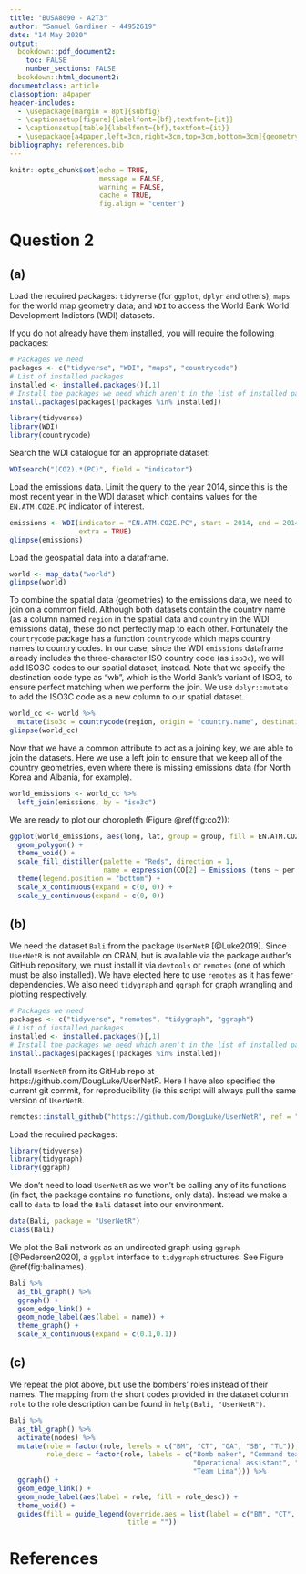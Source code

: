```yaml
---
title: "BUSA8090 - A2T3"
author: "Samuel Gardiner - 44952619"
date: "14 May 2020"
output:
  bookdown::pdf_document2:
    toc: FALSE
    number_sections: FALSE
  bookdown::html_document2: 
documentclass: article
classoption: a4paper
header-includes:
  - \usepackage[margin = 8pt]{subfig}
  - \captionsetup[figure]{labelfont={bf},textfont={it}}
  - \captionsetup[table]{labelfont={bf},textfont={it}}
  - \usepackage[a4paper,left=3cm,right=3cm,top=3cm,bottom=3cm]{geometry}
bibliography: references.bib
---
```


```r
knitr::opts_chunk$set(echo = TRUE,
                      message = FALSE,
                      warning = FALSE,
                      cache = TRUE,
                      fig.align = "center")
```

# Question 2

## (a)



Load the required packages: `tidyverse` (for `ggplot`, `dplyr` and others); `maps` for the world map geometry data; and `WDI` to access the World Bank World Development Indictors (WDI) datasets.

If you do not already have them installed, you will require the following packages:

```r
# Packages we need
packages <- c("tidyverse", "WDI", "maps", "countrycode")
# List of installed packages
installed <- installed.packages()[,1]
# Install the packages we need which aren't in the list of installed packages:
install.packages(packages[!packages %in% installed])
```


```r
library(tidyverse)
library(WDI)
library(countrycode)
```

Search the WDI catalogue for an appropriate dataset:

```r
WDIsearch("(CO2).*(PC)", field = "indicator")
```

Load the emissions data. Limit the query to the year 2014, since this is the most recent year in the WDI dataset which contains values for the `EN.ATM.CO2E.PC` indicator of interest.

```r
emissions <- WDI(indicator = "EN.ATM.CO2E.PC", start = 2014, end = 2014,
                 extra = TRUE)
glimpse(emissions)
```

Load the geospatial data into a dataframe.

```r
world <- map_data("world")
glimpse(world)
```

To combine the spatial data (geometries) to the emissions data, we need to join on a common field. Although both datasets contain the country name (as a column named `region` in the spatial data and `country` in the WDI emissions data), these do not perfectly map to each other. Fortunately the `countrycode` package has a function `countrycode` which maps country names to country codes. In our case, since the WDI `emissions` dataframe already includes the three-character ISO country code (as `iso3c`), we will add ISO3C codes to our spatial dataset, instead. Note that we specify the destination code type as "wb", which is the World Bank's variant of ISO3, to ensure perfect matching when we perform the join. We use `dplyr::mutate` to add the ISO3C code as a new column to our spatial dataset.

```r
world_cc <- world %>%
  mutate(iso3c = countrycode(region, origin = "country.name", destination = "wb"))
glimpse(world_cc)
```

Now that we have a common attribute to act as a joining key, we are able to join the datasets. Here we use a left join to ensure that we keep all of the country geometries, even where there is missing emissions data (for North Korea and Albania, for example).

```r
world_emissions <- world_cc %>%
  left_join(emissions, by = "iso3c")
```


We are ready to plot our choropleth (Figure \@ref(fig:co2)):

```r
ggplot(world_emissions, aes(long, lat, group = group, fill = EN.ATM.CO2E.PC)) +
  geom_polygon() +
  theme_void() +
  scale_fill_distiller(palette = "Reds", direction = 1,
                       name = expression(CO[2] ~ Emissions (tons ~ per ~ capita))) +
  theme(legend.position = "bottom") +
  scale_x_continuous(expand = c(0, 0)) +
  scale_y_continuous(expand = c(0, 0)) 
```

## (b)

We need the dataset `Bali` from the package `UserNetR` [@Luke2019]. Since `UserNetR` is not available on CRAN, but is available via the package author's GitHub repository, we must install it via `devtools` or `remotes` (one of which must be also installed). We have elected here to use `remotes` as it has fewer dependencies. We also need `tidygraph` and `ggraph` for graph wrangling and plotting respectively.

```r
# Packages we need
packages <- c("tidyverse", "remotes", "tidygraph", "ggraph")
# List of installed packages
installed <- installed.packages()[,1]
# Install the packages we need which aren't in the list of installed packages:
install.packages(packages[!packages %in% installed])
```

Install `UserNetR` from its GitHub repo at https://github.com/DougLuke/UserNetR. Here I have also specified the current git commit, for reproducibility (ie this script will always pull the same version of `UserNetR`.

```r
remotes::install_github("https://github.com/DougLuke/UserNetR", ref = "67972b7")
```

Load the required packages:

```r
library(tidyverse)
library(tidygraph)
library(ggraph)
```

We don't need to load `UserNetR` as we won't be calling any of its functions (in fact, the package contains no functions, only data). Instead we make a call to `data` to load the `Bali` dataset into our environment.

```r
data(Bali, package = "UserNetR")
class(Bali)
```

We plot the Bali network as an undirected graph using `ggraph` [@Pedersen2020], a `ggplot` interface to `tidygraph` structures. See Figure \@ref(fig:balinames).

```r
Bali %>%
  as_tbl_graph() %>%
  ggraph() +
  geom_edge_link() +
  geom_node_label(aes(label = name)) +
  theme_graph() +
  scale_x_continuous(expand = c(0.1,0.1))
```

## (c)

We repeat the plot above, but use the bombers' roles instead of their names. The mapping from the short codes provided in the dataset column `role` to the role description can be found in `help(Bali, "UserNetR")`.


```r
Bali %>%
  as_tbl_graph() %>%
  activate(nodes) %>%
  mutate(role = factor(role, levels = c("BM", "CT", "OA", "SB", "TL")),
         role_desc = factor(role, labels = c("Bomb maker", "Command team",
                                             "Operational assistant", "Suicide bomber",
                                             "Team Lima"))) %>%
  ggraph() +
  geom_edge_link() +
  geom_node_label(aes(label = role, fill = role_desc)) +
  theme_void() +
  guides(fill = guide_legend(override.aes = list(label = c("BM", "CT", "OA", "SB", "TL")),
                             title = ""))
```

# References
